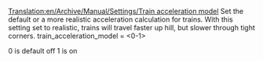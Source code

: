 [[Translation:en/Archive/Manual/Settings/Train acceleration model]]
Set the default or a more realistic acceleration calculation for trains. With this setting set to realistic, trains will travel faster up hill, but slower through tight corners.
train_acceleration_model = <0-1>

0 is default off
1 is on